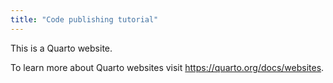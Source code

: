 ```yaml
---
title: "Code publishing tutorial"
---
```


This is a Quarto website.

To learn more about Quarto websites visit <https://quarto.org/docs/websites>.
